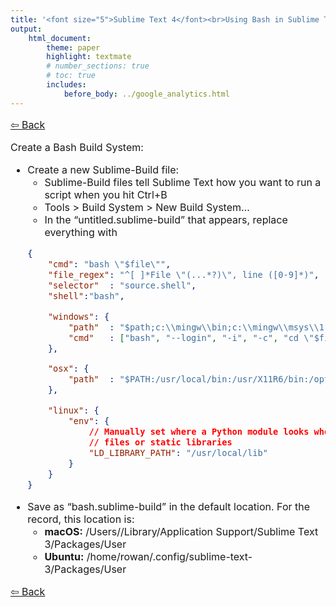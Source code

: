 ```yaml
---
title: '<font size="5">Sublime Text 4</font><br>Using Bash in Sublime Text'
output:
    html_document:
        theme: paper
        highlight: textmate
        # number_sections: true
        # toc: true
        includes:
            before_body: ../google_analytics.html
---
```


<font size="3">

[⇦ Back](../sublime_text.html)

Create a Bash Build System:

- Create a new Sublime-Build file:
    - Sublime-Build files tell Sublime Text how you want to run a script when you hit Ctrl+B
    - Tools > Build System > New Build System...
    - In the "untitled.sublime-build" that appears, replace everything with
    ```json
    {
        "cmd": "bash \"$file\"",
        "file_regex": "^[ ]*File \"(...*?)\", line ([0-9]*)",
        "selector"  : "source.shell",
        "shell":"bash",

        "windows": {
            "path"  : "$path;c:\\mingw\\bin;c:\\mingw\\msys\\1.0\\bin",
            "cmd"   : ["bash", "--login", "-i", "-c", "cd \"$file_path\"; \"$file\""]
        },

        "osx": {
            "path"  : "$PATH:/usr/local/bin:/usr/X11R6/bin:/opt/X11/bin:/usr/texbin"
        },

        "linux": {
            "env": {
                // Manually set where a Python module looks when it uses shared object
                // files or static libraries
                "LD_LIBRARY_PATH": "/usr/local/lib"
            }
        }
    }
    ```
- Save as "bash.sublime-build" in the default location. For the record, this location is:
    + **macOS:** /Users/<username>/Library/Application Support/Sublime Text 3/Packages/User
    + **Ubuntu:** /home/rowan/.config/sublime-text-3/Packages/User

[⇦ Back](../sublime_text.html)

</font>
